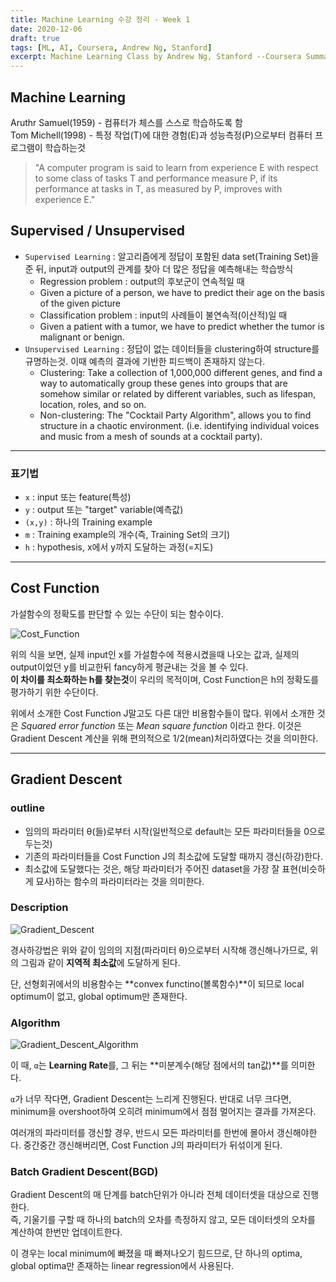 ```yaml
---
title: Machine Learning 수강 정리 - Week 1
date: 2020-12-06
draft: true
tags: [ML, AI, Coursera, Andrew Ng, Stanford]
excerpt: Machine Learning Class by Andrew Ng, Stanford --Coursera Summary(20.12.07-21.03.01)
---
```


## Machine Learning

Aruthr Samuel(1959) - 컴퓨터가 체스를 스스로 학습하도록 함  
Tom Michell(1998) - 특정 작업(T)에 대한 경험(E)과 성능측정(P)으로부터 컴퓨터 프로그램이 학습하는것

> "A computer program is said to learn from experience E with respect to some class of tasks T and performance measure P, if its performance at tasks in T, as measured by P, improves with experience E."

## Supervised / Unsupervised

- `Supervised Learning` : 알고리즘에게 정답이 포함된 data set(Training Set)을 준 뒤, input과 output의 관계를 찾아 더 많은 정답을 예측해내는 학습방식
  - Regression problem : output의 후보군이 연속적일 때
  - Given a picture of a person, we have to predict their age on the basis of the given picture
  - Classification problem : input의 사례들이 불연속적(이산적)일 때
  - Given a patient with a tumor, we have to predict whether the tumor is malignant or benign.
- `Unsupervised Learning` : 정답이 없는 데이터들을 clustering하여 structure를 규명하는것. 이때 예측의 결과에 기반한 피드백이 존재하지 않는다.
  - Clustering: Take a collection of 1,000,000 different genes, and find a way to automatically group these genes into groups that are somehow similar or related by different variables, such as lifespan, location, roles, and so on.
  - Non-clustering: The "Cocktail Party Algorithm", allows you to find structure in a chaotic environment. (i.e. identifying individual voices and music from a mesh of sounds at a cocktail party).

---

### 표기법

- `x` : input 또는 feature(특성)
- `y` : output 또는 "target" variable(예측값)
- `(x,y)` : 하나의 Training example
- `m` : Training example의 개수(즉, Training Set의 크기)
- `h` : hypothesis, x에서 y까지 도달하는 과정(=지도)

---

## Cost Function

가설함수의 정확도를 판단할 수 있는 수단이 되는 함수이다.

![Cost_Function](./images/W1_Cost_Function.png)

위의 식을 보면, 실제 input인 x를 가설함수에 적용시켰을때 나오는 값과, 실제의 output이었던 y를 비교한뒤 fancy하게 평균내는 것을 볼 수 있다.  
**이 차이를 최소화하는 h를 찾는것**이 우리의 목적이며, Cost Function은 h의 정확도를 평가하기 위한 수단이다.

위에서 소개한 Cost Function J말고도 다른 대안 비용함수들이 많다. 위에서 소개한 것은 _Squared error function_ 또는 _Mean square function_ 이라고 한다.
이것은 Gradient Descent 계산을 위해 편의적으로 1/2(mean)처리하였다는 것을 의미한다.

---

## Gradient Descent

### outline

- 임의의 파라미터 θ(들)로부터 시작(일반적으로 default는 모든 파라미터들을 0으로 두는것)
- 기존의 파라미터들을 Cost Function J의 최소값에 도달할 때까지 갱신(하강)한다.
- 최소값에 도달했다는 것은, 해당 파라미터가 주어진 dataset을 가장 잘 표현(비슷하게 묘사)하는 함수의 파라미터라는 것을 의미한다.

### Description

![Gradient_Descent](./images/W1_Gradient_Descent.png)

경사하강법은 위와 같이 임의의 지점(파라미터 θ)으로부터 시작해 갱신해나가므로, 위의 그림과 같이 **지역적 최소값**에 도달하게 된다.

단, 선형회귀에서의 비용함수는 **convex functino(볼록함수)**이 되므로 local optimum이 없고, global optimum만 존재한다.

### Algorithm

![Gradient_Descent_Algorithm](./images/W1_Gradient_Descent_Algorithm.png)

이 때, `α`는 **Learning Rate**를, 그 뒤는 **미분계수(해당 점에서의 tan값)**를 의미한다.

`α`가 너무 작다면, Gradient Descent는 느리게 진행된다.
반대로 너무 크다면, minimum을 overshoot하여 오히려 minimum에서 점점 멀어지는 결과를 가져온다.

<Warning>
  여러개의 파라미터를 갱신할 경우, 반드시 모든 파라미터를 한번에 몰아서
  갱신해야한다. 중간중간 갱신해버리면, Cost Function J의 파라미터가 뒤섞이게
  된다.
</Warning>

### Batch Gradient Descent(BGD)

Gradient Descent의 매 단계를 batch단위가 아니라 전체 데이터셋을 대상으로 진행한다.  
즉, 기울기를 구할 때 하나의 batch의 오차를 측정하지 않고, 모든 데이터셋의 오차를 계산하여 한번만 업데이트한다.

이 경우는 local minimum에 빠졌을 때 빠져나오기 힘드므로, 단 하나의 optima, global optima만 존재하는 linear regression에서 사용된다.
